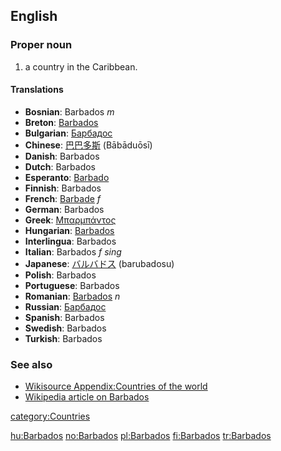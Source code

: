 ==English==

===Proper noun===

# a country in the Caribbean.

====Translations====
*'''Bosnian''': Barbados ''m''
*'''Breton''': [[Barbados]]
*'''Bulgarian''': [[Барбадос]]
*'''Chinese''': [[巴巴多斯]] (Bābāduōsī)
*'''Danish''': Barbados
*'''Dutch''': Barbados
*'''Esperanto''': [[Barbado]]
*'''Finnish''': Barbados
*'''French''': [[Barbade]] ''f''
*'''German''': Barbados
*'''Greek''': [[Μπαρμπάντος]]
*'''Hungarian''': [[Barbados]]
*'''Interlingua''': Barbados
*'''Italian''': Barbados ''f sing''
*'''Japanese''': [[バルバドス]] (barubadosu)
*'''Polish''': Barbados
*'''Portuguese''': Barbados
*'''Romanian''': [[Barbados]] ''n''
*'''Russian''': [[Барбадос]]
*'''Spanish''': Barbados
*'''Swedish''': Barbados
*'''Turkish''': Barbados

===See also===
*[[Wikisource Appendix:Countries of the world]]
*[[w:Barbados|Wikipedia article on Barbados]]

[[category:Countries]]

[[hu:Barbados]]
[[no:Barbados]]
[[pl:Barbados]]
[[fi:Barbados]]
[[tr:Barbados]]